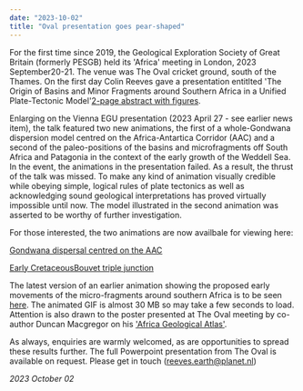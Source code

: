 ```yaml
---
date: "2023-10-02"
title: "Oval presentation goes pear-shaped"
---
```


For the first time since 2019, the Geological Exploration Society of Great Britain (formerly PESGB) held its 'Africa' meeting in London, 2023 September20-21.
The venue was The Oval cricket ground, south of the Thames. On the first day Colin Reeves gave a presentation entitlted 'The Origin of Basins and Minor 
Fragments around Southern Africa in a Unified Plate-Tectonic Model'[2-page abstract with figures](http://www.reeves.nl/upload/oval-abstract.pdf). 

Enlarging on the Vienna EGU presentation (2023 April 27 - see earlier news item), the talk featured two new animations, the first of a whole-Gondwana dispersion 
model centred on the Africa-Antartica Corridor (AAC) and a second of the paleo-positions of the basins and microfragments off South Africa and Patagonia in the 
context of the early growth of the Weddell Sea. In the event, the animations in the presentation failed. As a result, the thrust of the talk was missed. To make 
any kind of animation visually credible while obeying simple, logical rules of plate tectonics as well as acknowledging sound geological interpretations has 
proved virtually impossible until now. The model illustrated in the second animation was asserted to be worthy of further investigation.

For those interested, the two animations are now availbale for viewing here:

[Gondwana dispersal centred on the AAC](http://www.reeves.nl/upload/gondwana-aac.gif)

[Early CretaceousBouvet triple junction](http://www.reeves.nl/upload/bouvet-tj-e-cret.gif)

The latest version of an earlier animation showing the proposed early movements of the micro-fragments around southern Africa is to be seen [here](http://www.reeves.nl/upload/cr23baag-BTJ-2.gif). The animated GIF is almost 30 MB so may take a few seconds to load. Attention is also drawn to the poster
presented at The Oval meeting by co-author Duncan Macgregor on his ['Africa Geological Atlas'](https://www.africageologicalatlas.com/).

As always, enquiries are warmly welcomed, as are opportunities to spread these results further.  The full Powerpoint presentation from The Oval is available on
request. Please get in touch (reeves.earth@planet.nl)

*2023 October 02*
